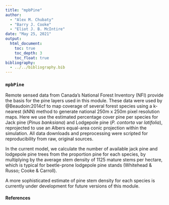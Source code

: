 ```yaml
---
title: "mpbPine"
author:
  - "Alex M. Chubaty"
  - "Barry J. Cooke"
  - "Eliot J. B. McIntire"
date: "May 25, 2021"
output:
  html_document:
    toc: true
    toc_depth: 3
    toc_float: true
bibliography:
  - ../../bibliography.bib
---
```


### `mpbPine`

<!-- TODO: update description for AB and SK inventory maps; update with param and in/output tables -->

Remote sensed data from Canada’s National Forest Inventory (NFI) provide the basis for the pine layers used in this module.
These data were used by @Beaudoin:2014cf to map coverage of several forest species using a k-nearest  (kNN) method to generate national 250m x 250m pixel resolution maps.
Here we use the estimated percentage cover pine per species for Jack pine (*Pinus banksiana*) and Lodgepole pine (*P. contorta* var *latifolia*), reprojected to use an Albers equal-area conic projection within the simulation.
All data downloads and preprocessing were scripted for reproducibility from raw, original sources.

In the current model, we calculate the number of available jack pine and lodgepole pine trees from the proportion pine for each species, by multiplying by the average stem density of 1125 mature stems per hectare, which is typical for beetle-prone lodgepole pine stands (Whitehead & Russo; Cooke & Carroll).

A more sophisticated estimate of pine stem density for each species is currently under development for future versions of this module.

#### References
